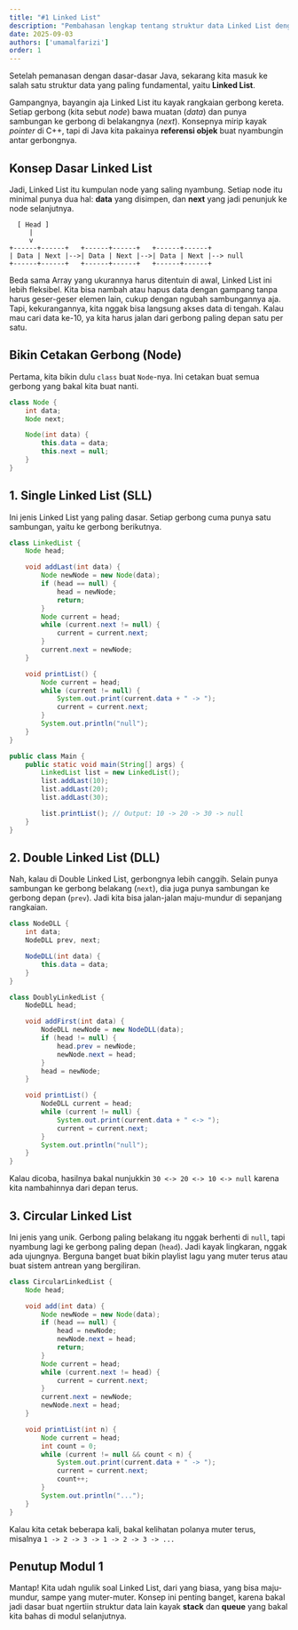 ```yaml
---
title: "#1 Linked List"
description: "Pembahasan lengkap tentang struktur data Linked List dengan Java. Mulai dari konsep node, implementasi Single Linked List, Double Linked List, hingga Circular Linked List."
date: 2025-09-03
authors: ['umamalfarizi']
order: 1
---
```


Setelah pemanasan dengan dasar-dasar Java, sekarang kita masuk ke salah satu struktur data yang paling fundamental, yaitu **Linked List**.

Gampangnya, bayangin aja Linked List itu kayak rangkaian gerbong kereta. Setiap gerbong (kita sebut *node*) bawa muatan (*data*) dan punya sambungan ke gerbong di belakangnya (*next*). Konsepnya mirip kayak *pointer* di C++, tapi di Java kita pakainya **referensi objek** buat nyambungin antar gerbongnya.

## Konsep Dasar Linked List

Jadi, Linked List itu kumpulan node yang saling nyambung. Setiap node itu minimal punya dua hal: **data** yang disimpen, dan **next** yang jadi penunjuk ke node selanjutnya.

```text
  [ Head ]
     |
     v
+------+------+   +------+------+   +------+------+
| Data | Next |-->| Data | Next |-->| Data | Next |--> null
+------+------+   +------+------+   +------+------+
```

Beda sama Array yang ukurannya harus ditentuin di awal, Linked List ini lebih fleksibel. Kita bisa nambah atau hapus data dengan gampang tanpa harus geser-geser elemen lain, cukup dengan ngubah sambungannya aja. Tapi, kekurangannya, kita nggak bisa langsung akses data di tengah. Kalau mau cari data ke-10, ya kita harus jalan dari gerbong paling depan satu per satu.

## Bikin Cetakan Gerbong (Node)

Pertama, kita bikin dulu `class` buat `Node`-nya. Ini cetakan buat semua gerbong yang bakal kita buat nanti.

```java
class Node {
    int data;
    Node next;

    Node(int data) {
        this.data = data;
        this.next = null;
    }
}
```

## 1. Single Linked List (SLL)

Ini jenis Linked List yang paling dasar. Setiap gerbong cuma punya satu sambungan, yaitu ke gerbong berikutnya.

```java
class LinkedList {
    Node head;

    void addLast(int data) {
        Node newNode = new Node(data);
        if (head == null) {
            head = newNode;
            return;
        }
        Node current = head;
        while (current.next != null) {
            current = current.next;
        }
        current.next = newNode;
    }

    void printList() {
        Node current = head;
        while (current != null) {
            System.out.print(current.data + " -> ");
            current = current.next;
        }
        System.out.println("null");
    }
}

public class Main {
    public static void main(String[] args) {
        LinkedList list = new LinkedList();
        list.addLast(10);
        list.addLast(20);
        list.addLast(30);

        list.printList(); // Output: 10 -> 20 -> 30 -> null
    }
}
```

## 2. Double Linked List (DLL)

Nah, kalau di Double Linked List, gerbongnya lebih canggih. Selain punya sambungan ke gerbong belakang (`next`), dia juga punya sambungan ke gerbong depan (`prev`). Jadi kita bisa jalan-jalan maju-mundur di sepanjang rangkaian.

```java
class NodeDLL {
    int data;
    NodeDLL prev, next;

    NodeDLL(int data) {
        this.data = data;
    }
}

class DoublyLinkedList {
    NodeDLL head;

    void addFirst(int data) {
        NodeDLL newNode = new NodeDLL(data);
        if (head != null) {
            head.prev = newNode;
            newNode.next = head;
        }
        head = newNode;
    }

    void printList() {
        NodeDLL current = head;
        while (current != null) {
            System.out.print(current.data + " <-> ");
            current = current.next;
        }
        System.out.println("null");
    }
}
```
Kalau dicoba, hasilnya bakal nunjukkin `30 <-> 20 <-> 10 <-> null` karena kita nambahinnya dari depan terus.

## 3. Circular Linked List

Ini jenis yang unik. Gerbong paling belakang itu nggak berhenti di `null`, tapi nyambung lagi ke gerbong paling depan (`head`). Jadi kayak lingkaran, nggak ada ujungnya. Berguna banget buat bikin playlist lagu yang muter terus atau buat sistem antrean yang bergiliran.

```java
class CircularLinkedList {
    Node head;

    void add(int data) {
        Node newNode = new Node(data);
        if (head == null) {
            head = newNode;
            newNode.next = head;
            return;
        }
        Node current = head;
        while (current.next != head) {
            current = current.next;
        }
        current.next = newNode;
        newNode.next = head;
    }

    void printList(int n) {
        Node current = head;
        int count = 0;
        while (current != null && count < n) {
            System.out.print(current.data + " -> ");
            current = current.next;
            count++;
        }
        System.out.println("...");
    }
}
```
Kalau kita cetak beberapa kali, bakal kelihatan polanya muter terus, misalnya `1 -> 2 -> 3 -> 1 -> 2 -> 3 -> ...`

## Penutup Modul 1

Mantap! Kita udah ngulik soal Linked List, dari yang biasa, yang bisa maju-mundur, sampe yang muter-muter. Konsep ini penting banget, karena bakal jadi dasar buat ngertiin struktur data lain kayak **stack** dan **queue** yang bakal kita bahas di modul selanjutnya.
